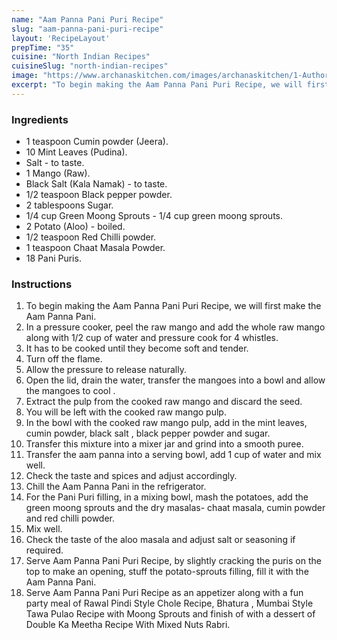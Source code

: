 ---
name: "Aam Panna Pani Puri Recipe"
slug: "aam-panna-pani-puri-recipe"
layout: 'RecipeLayout'
prepTime: "35"
cuisine: "North Indian Recipes"
cuisineSlug: "north-indian-recipes"
image: "https://www.archanaskitchen.com/images/archanaskitchen/1-Author/sneha-archanaskitchen.com/Aam_Panna_Pani_Puri_Recipe_.jpg"
excerpt: "To begin making the Aam Panna Pani Puri Recipe, we will first make the Aam Panna Pani"
---

### Ingredients

- 1 teaspoon Cumin powder (Jeera).
- 10 Mint Leaves (Pudina).
- Salt - to taste.
- 1 Mango (Raw).
- Black Salt (Kala Namak) - to taste.
- 1/2 teaspoon Black pepper powder.
- 2 tablespoons Sugar.
- 1/4 cup Green Moong Sprouts - 1/4 cup green moong sprouts.
- 2 Potato (Aloo) - boiled.
- 1/2 teaspoon Red Chilli powder.
- 1 teaspoon Chaat Masala Powder.
- 18 Pani Puris.

### Instructions

1. To begin making the Aam Panna Pani Puri Recipe, we will first make the Aam Panna Pani.
1. In a pressure cooker, peel the raw mango and add the whole raw mango along with 1/2 cup of water and pressure cook for 4 whistles.
1. It has to be cooked until they become soft and tender.
1. Turn off the flame.
1. Allow the pressure to release naturally.
1.  Open the lid, drain the water, transfer the mangoes into a bowl and allow the mangoes to cool .
1. Extract the pulp from the cooked raw mango and discard the seed.
1. You will be left with the cooked raw mango pulp.
1. In the bowl with the cooked raw mango pulp, add in the mint leaves, cumin powder, black salt , black pepper powder and sugar.
1. Transfer this mixture into a mixer jar and grind into a smooth puree.
1. Transfer the aam panna into a serving bowl, add 1 cup of water and mix well.
1. Check the taste and spices and adjust accordingly.
1. Chill the Aam Panna Pani in the refrigerator.
1. For the Pani Puri filling, in a mixing bowl, mash the potatoes, add the green moong sprouts and the dry masalas- chaat masala, cumin powder and red chilli powder.
1. Mix well.
1.  Check the taste of the aloo masala and adjust salt or seasoning if required.
1. Serve Aam Panna Pani Puri Recipe, by slightly cracking the puris on the top to make an opening, stuff the potato-sprouts filling, fill it with the Aam Panna Pani.
1. Serve Aam Panna Pani Puri Recipe as an appetizer along with a fun party meal of Rawal Pindi Style Chole Recipe, Bhatura , Mumbai Style Tawa Pulao Recipe with Moong Sprouts and finish of with a dessert of Double Ka Meetha Recipe With Mixed Nuts Rabri.
